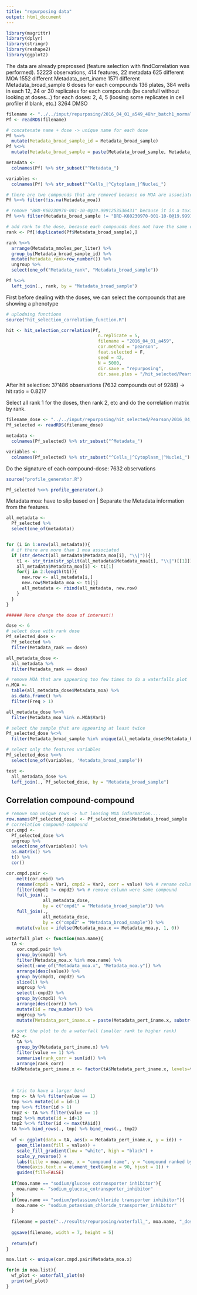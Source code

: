 ```yaml
---
title: "repurposing data"
output: html_document
---
```


```r
library(magrittr)
library(dplyr)
library(stringr)
library(reshape2)
library(ggplot2)
```

The data are already preprossed (feature selection with findCorrelation was performed).
52223 observations, 414 features, 22 metadata
625 different MOA
1552 different Metadata_pert_iname
1571 different Metadata_broad_sample
6 doses for each compounds
136 plates, 384 wells in each
12, 24 or 30 replicates for each compounds (be carefull without looking at doses...)
for each doses: 2, 4, 5 (loosing some replicates in cell profiler if blank, etc.)
3264 DMSO


```r
filename <- "../../input/repurposing/2016_04_01_a549_48hr_batch1_normalized.rds"
Pf <- readRDS(filename)

# concatenate name + dose -> unique name for each dose
Pf %<>% 
  mutate(Metadata_broad_sample_id = Metadata_broad_sample) 
Pf %<>%
  mutate(Metadata_broad_sample = paste(Metadata_broad_sample, Metadata_mmoles_per_liter, sep="@"))

metadata <-
  colnames(Pf) %>% str_subset("^Metadata_")

variables <-
  colnames(Pf) %>% str_subset("^Cells_|^Cytoplasm_|^Nuclei_")
```

```r
# there are two compounds that are removed because no MOA are associated and also DMSO
Pf %<>% filter(!is.na(Metadata_moa))

# remove "BRD-K60230970-001-10-0@19.9991253536431" because it is a toxic compounds
Pf %<>% filter(Metadata_broad_sample != "BRD-K60230970-001-10-0@19.9991253536431")

```

```r
# add rank to the dose, because each compounds does not have the same doses
rank <- Pf[!duplicated(Pf$Metadata_broad_sample),]

rank %<>%
  arrange(Metadata_mmoles_per_liter) %>%
  group_by(Metadata_broad_sample_id) %>%
  mutate(Metadata_rank=row_number()) %>%
  ungroup %>%
  select(one_of("Metadata_rank", "Metadata_broad_sample"))

Pf %<>%
  left_join(., rank, by = "Metadata_broad_sample")

```

First before dealing with the doses, we can select the compounds that are showing a phenotype

```r

# uplodaing functions
source("hit_selection_correlation_function.R")

hit <- hit_selection_correlation(Pf, 
                                   n.replicate = 5, 
                                   filename = "2016_04_01_a459",
                                   cor.method = "pearson", 
                                   feat.selected = F, 
                                   seed = 42, 
                                   N = 5000, 
                                   dir.save = "repurposing",
                                   dir.save.plus = "/hit_selected/Pearson/")


```

After hit selection: 37'486 observations (7632 compounds out of 9288) -> hit ratio = 0.8217

Select all rank 1 for the doses, then rank 2, etc
and do the correlation matrix by rank.

```r
filename_dose <- "../../input/repurposing/hit_selected/Pearson/2016_04_01_a459_seed_42.rds"
Pf_selected <- readRDS(filename_dose)

metadata <-
  colnames(Pf_selected) %>% str_subset("^Metadata_")

variables <-
  colnames(Pf_selected) %>% str_subset("^Cells_|^Cytoplasm_|^Nuclei_")

```

Do the signature of each compound-dose: 7632 observations

```r
source("profile_generator.R")

Pf_selected %<>% profile_generator(.)

```

Metadata moa: have to slip based on |
Separate the Metadata information from the features.

```r
all_metadata <- 
  Pf_selected %>%
  select(one_of(metadata))


for (i in 1:nrow(all_metadata)){
  # if there are more than 1 moa associated
  if (str_detect(all_metadata$Metadata_moa[i], "\\|")){
    t1 <- str_trim(str_split(all_metadata$Metadata_moa[i], "\\|")[[1]])
    all_metadata$Metadata_moa[i] <- t1[1]
    for(j in 2:length(t1)){
      new.row <- all_metadata[i,]
      new.row$Metadata_moa <- t1[j]
      all_metadata <- rbind(all_metadata, new.row)
    }
  }
}
```


```r
###### Here change the dose of interest!!

dose <- 6
# select dose with rank dose
Pf_selected_dose <-
  Pf_selected %>%
  filter(Metadata_rank == dose)

all_metadata_dose <-
  all_metadata %>%
  filter(Metadata_rank == dose)

# remove MOA that are appearing too few times to do a waterfalls plot
n.MOA <-
  table(all_metadata_dose$Metadata_moa) %>%
  as.data.frame() %>%
  filter(Freq > 1)

all_metadata_dose %<>%
  filter(Metadata_moa %in% n.MOA$Var1)

# select the sample that are appearing at least twice
Pf_selected_dose %<>%
  filter(Metadata_broad_sample %in% unique(all_metadata_dose$Metadata_broad_sample))

# select only the features variables
Pf_selected_dose %<>%
  select(one_of(variables, 'Metadata_broad_sample'))

test <- 
  all_metadata_dose %>%
  left_join(., Pf_selected_dose, by = "Metadata_broad_sample")

```

## Correlation compound-compound 

```r
# remove non unique rows -> but loosing MOA information....
row.names(Pf_selected_dose) <- Pf_selected_dose$Metadata_broad_sample
# correlation compound-compound
cor.cmpd <-
  Pf_selected_dose %>% 
  ungroup %>%
  select(one_of(variables)) %>%
  as.matrix() %>%
  t() %>%
  cor()
```

```r
cor.cmpd.pair <- 
    melt(cor.cmpd) %>%
    rename(cmpd1 = Var1, cmpd2 = Var2, corr = value) %>% # rename columns
    filter(cmpd1 != cmpd2) %>% # remove column were same compound
    full_join(.,
              all_metadata_dose,
              by = c("cmpd1" = "Metadata_broad_sample")) %>%
    full_join(.,
              all_metadata_dose,
              by = c("cmpd2" = "Metadata_broad_sample")) %>%
    mutate(value = ifelse(Metadata_moa.x == Metadata_moa.y, 1, 0))
```

```r
waterfall_plot <- function(moa.name){
  tA <- 
    cor.cmpd.pair %>% 
    group_by(cmpd1) %>% 
    filter(Metadata_moa.x %in% moa.name) %>% 
    select(-one_of("Metadata_moa.x", "Metadata_moa.y")) %>%
    arrange(desc(value)) %>% 
    group_by(cmpd1, cmpd2) %>% 
    slice(1) %>%
    ungroup %>%
    select(-cmpd2) %>%
    group_by(cmpd1) %>%
    arrange(desc(corr)) %>% 
    mutate(id = row_number()) %>%
    ungroup %>%
    mutate(Metadata_pert_iname.x = paste(Metadata_pert_iname.x, substr(as.character(Metadata_mmoles_per_liter.x), start=1, stop=6), sep=' @ '))

  # sort the plot to do a waterfall (smaller rank to higher rank)
  tA2 <-
    tA %>%
    group_by(Metadata_pert_iname.x) %>%
    filter(value == 1) %>%
    summarise(rank_corr = sum(id)) %>%
    arrange(rank_corr)
  tA$Metadata_pert_iname.x <- factor(tA$Metadata_pert_iname.x, levels=tA2$Metadata_pert_iname.x)
  
  
  
  # tric to have a larger band
  tmp <- tA %>% filter(value == 1)
  tmp %<>% mutate(id = id-1)
  tmp %<>% filter(id > 1)
  tmp2 <- tA %>% filter(value == 1)
  tmp2 %<>% mutate(id = id+1)
  tmp2 %<>% filter(id <= max(tA$id))
  tA %<>% bind_rows(., tmp) %>% bind_rows(., tmp2)
  
  wf <- ggplot(data = tA, aes(x = Metadata_pert_iname.x, y = id)) +
    geom_tile(aes(fill = value)) +
    scale_fill_gradient(low = "white", high = "black") +
    scale_y_reverse() + 
    labs(title = moa.name, x = "compound name", y = "compound ranked by correlation") +
    theme(axis.text.x = element_text(angle = 90, hjust = 1)) +
    guides(fill=FALSE)
  
  if(moa.name == "sodium/glucose cotransporter inhibitor"){
    moa.name <- "sodium_glucose_cotransporter_inhibitor"
  }
  if(moa.name == "sodium/potassium/chloride transporter inhibitor"){
    moa.name <- "sodium_potassium_chloride_transporter_inhibitor"
  }
  
  filename = paste("../results/repurposing/waterfall_", moa.name, "_dose_", as.character(dose), ".png", sep="")
  
  ggsave(filename, width = 7, height = 5)
  
  return(wf)
}

moa.list <- unique(cor.cmpd.pair$Metadata_moa.x)

for(m in moa.list){
  wf_plot <- waterfall_plot(m)
  print(wf_plot)
}

```






